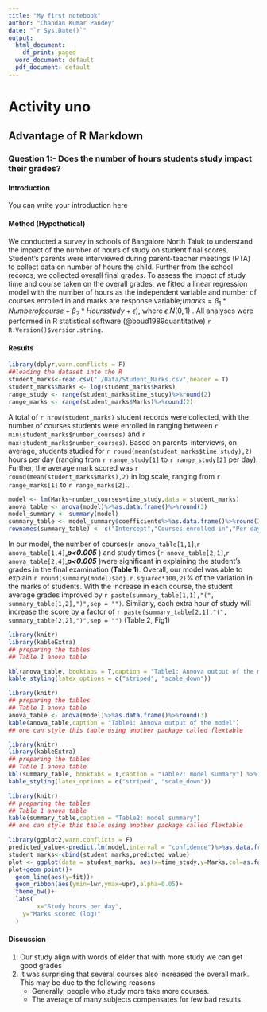 ```yaml
---
title: "My first notebook"
author: "Chandan Kumar Pandey"
date: "`r Sys.Date()`"
output:
  html_document:
    df_print: paged
  word_document: default
  pdf_document: default
---
```


# Activity uno

## Advantage of R Markdown

### Question 1:- Does the number of hours students study impact their grades? 

#### Introduction 

You can write your introduction here

#### Method (Hypothetical)

We conducted a survey in schools of Bangalore North Taluk to understand the impact of the number of hours of study on student final scores. Student's parents were interviewed during parent-teacher meetings (PTA) to collect data on number of hours the child. Further from the school records, we collected overall final grades. 
To assess the impact of study time and course taken on the overall grades, we fitted a linear regression model with the number of hours as the independent variable and number of courses enrolled in and marks are response variable;($marks=\beta_1*Number of course +\beta_2 * Hours study + \epsilon$), where $\epsilon~N(0,1)$ .
All analyses were performed in R statistical software (@boud1989quantitative) `r R.Version()$version.string`.

#### Results

```r
library(dplyr,warn.conflicts = F)
##loading the dataset into the R
student_marks<-read.csv("./Data/Student_Marks.csv",header = T)
student_marks$Marks <- log(student_marks$Marks)
range_study <- range(student_marks$time_study)%>%round(2)
range_marks <- range(student_marks$Marks)%>%round(2)
```

A total of `r nrow(student_marks)` student records were collected, with the number of courses students were enrolled in ranging between `r min(student_marks$number_courses)` and `r max(student_marks$number_courses)`. Based on parents' interviews, on average, students studied for `r round(mean(student_marks$time_study),2)` hours per day (ranging from `r range_study[1]` to `r range_study[2]` per day). Further, the average mark scored was `r round(mean(student_marks$Marks),2)` in log scale, ranging from `r range_marks[1]` to `r range_marks[2]`..

```r
model <- lm(Marks~number_courses+time_study,data = student_marks)
anova_table <- anova(model)%>%as.data.frame()%>%round(3)
model_summary <- summary(model)
summary_table <- model_summary$coefficients%>%as.data.frame()%>%round(3)
rownames(summary_table) <- c("Intercept","Courses enrolled-in","Per day hours of study")
```

In our model, the number of courses(`r anova_table[1,1]`,`r anova_table[1,4]`,___p<0.005___ ) and study times (`r anova_table[2,1]`,`r anova_table[2,4]`,___p<0.005___ )were significant in explaining the student's grades in the final examination (__Table 1__). Overall, our model was able to explain `r round(summary(model)$adj.r.squared*100,2)`% of the variation in the marks of students. With the increase in each course, the student average grades improved by `r paste(summary_table[1,1],"(", summary_table[1,2],")",sep = "")`. Similarly, each extra hour of study will increase the score by a factor of `r paste(summary_table[2,1],"(", summary_table[2,2],")",sep = "")` (Table 2, Fig1) 

```r
library(knitr)
library(kableExtra)
## preparing the tables
## Table 1 anova table

kbl(anova_table, booktabs = T,caption = "Table1: Annova output of the model") %>%
kable_styling(latex_options = c("striped", "scale_down"))
```

```r
library(knitr)
## preparing the tables
## Table 1 anova table
anova_table <- anova(model)%>%as.data.frame()%>%round(3)
kable(anova_table,caption = "Table1: Annova output of the model")
## one can style this table using another package called flextable
```

```r
library(knitr)
library(kableExtra)
## preparing the tables
## Table 1 anova table
kbl(summary_table, booktabs = T,caption = "Table2: model summary") %>%
kable_styling(latex_options = c("striped", "scale_down"))
```

```r
library(knitr)
## preparing the tables
## Table 1 anova table
kable(summary_table,caption = "Table2: model summary")
## one can style this table using another package called flextable
```

```r
library(ggplot2,warn.conflicts = F)
predicted_value<-predict.lm(model,interval = "confidence")%>%as.data.frame()
student_marks<-cbind(student_marks,predicted_value)
plot <- ggplot(data = student_marks, aes(x=time_study,y=Marks,col=as.factor(number_courses)))
plot+geom_point()+
  geom_line(aes(y=fit))+
  geom_ribbon(aes(ymin=lwr,ymax=upr),alpha=0.05)+
  theme_bw()+
  labs(
        x="Study hours per day",
    y="Marks scored (log)"
  )
```


#### Discussion

1. Our study align with words of elder that with more study we can get good grades
2. It was surprising that several courses also increased the overall mark. This may be due      to the following reasons
   * Generally, people who study more take more courses.
   * The average of many subjects compensates for few bad results. 
   
